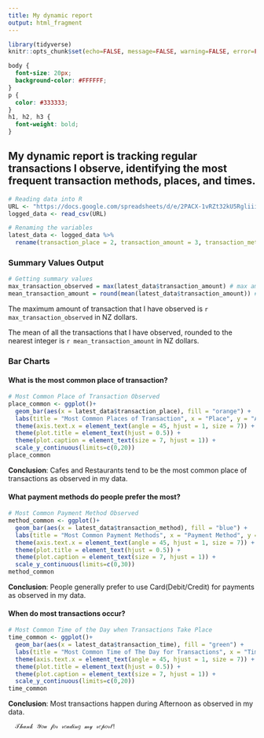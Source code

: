 ---
title: My dynamic report
output: html_fragment
---

```{r setup, include=FALSE}
library(tidyverse)
knitr::opts_chunk$set(echo=FALSE, message=FALSE, warning=FALSE, error=FALSE)

```

```{css}
body {
  font-size: 20px;
  background-color: #FFFFFF;
}
p {
  color: #333333;
}
h1, h2, h3 {
  font-weight: bold;
}
```

## My dynamic report is tracking regular transactions I observe, identifying the most frequent transaction methods, places, and times.

```{r}
# Reading data into R
URL <- "https://docs.google.com/spreadsheets/d/e/2PACX-1vRZt32kU5Rgliiirpj4SxYxFhOmcQE1g1vJgZg8_deqjQLp1rDV0iheUa88-vODGOhoyToTxhGOtgqB/pub?gid=997753295&single=true&output=csv"
logged_data <- read_csv(URL)

# Renaming the variables
latest_data <- logged_data %>%
  rename(transaction_place = 2, transaction_amount = 3, transaction_method = 4, transaction_time = 5)
```

### Summary Values Output

```{r}
# Getting summary values
max_transaction_observed = max(latest_data$transaction_amount) # max amount observed
mean_transaction_amount = round(mean(latest_data$transaction_amount)) # mean of all transactions observed rounded to the nearest integer
```

The maximum amount of transaction that I have observed is `r max_transaction_observed` in NZ dollars.

The mean of all the transactions that I have observed, rounded to the nearest integer is `r mean_transaction_amount` in NZ dollars.

### Bar Charts

#### What is the most common place of transaction?

```{r}
# Most Common Place of Transaction Observed
place_common <- ggplot()+
  geom_bar(aes(x = latest_data$transaction_place), fill = "orange") +
  labs(title = "Most Common Places of Transaction", x = "Place", y = "Amount of Transactions Observed", caption = "Source: STATS 220 Project 2 Survey: Observing Transactions") +
  theme(axis.text.x = element_text(angle = 45, hjust = 1, size = 7)) +
  theme(plot.title = element_text(hjust = 0.5)) +
  theme(plot.caption = element_text(size = 7, hjust = 1)) +
  scale_y_continuous(limits=c(0,20))
place_common
```

**Conclusion**: Cafes and Restaurants tend to be the most common place of transactions as observed in my data.

#### What payment methods do people prefer the most?

```{r}
# Most Common Payment Method Observed
method_common <- ggplot()+
  geom_bar(aes(x = latest_data$transaction_method), fill = "blue") +
  labs(title = "Most Common Payment Methods", x = "Payment Method", y = "Amount of Transactions Observed", caption = "Source: STATS 220 Project 2 Survey: Observing Transactions") +
  theme(axis.text.x = element_text(angle = 45, hjust = 1, size = 7)) +
  theme(plot.title = element_text(hjust = 0.5)) +
  theme(plot.caption = element_text(size = 7, hjust = 1)) +
  scale_y_continuous(limits=c(0,30))
method_common
```

**Conclusion**: People generally prefer to use Card(Debit/Credit) for payments as observed in my data.

#### When do most transactions occur?

```{r}
# Most Common Time of the Day when Transactions Take Place
time_common <- ggplot()+
  geom_bar(aes(x = latest_data$transaction_time), fill = "green") +
  labs(title = "Most Common Time of The Day for Transactions", x = "Time of Day", y = "Amount of Transactions Observed", caption = "Source: STATS 220 Project 2 Survey: Observing Transactions") +
  theme(axis.text.x = element_text(angle = 45, hjust = 1, size = 7)) +
  theme(plot.title = element_text(hjust = 0.5)) +
  theme(plot.caption = element_text(size = 7, hjust = 1)) +
  scale_y_continuous(limits=c(0,20))
time_common
```

**Conclusion**: Most transactions happen during Afternoon as observed in my data.

      𝒯𝒽𝒶𝓃𝓀 𝒴𝑜𝓊 𝒻𝑜𝓇 𝓇𝑒𝒶𝒹𝒾𝓃𝑔 𝓂𝓎 𝓇𝑒𝓅𝑜𝓇𝓉!

